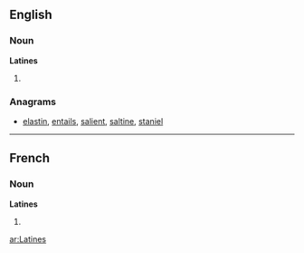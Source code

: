 {{also|latines}}
==English==

===Noun===
'''Latines'''

# {{plural of|[[Latine]]}}

===Anagrams===
* [[elastin#English|elastin]], [[entails#English|entails]], [[salient#English|salient]], [[saltine#English|saltine]], [[staniel#English|staniel]]

----

==French==

===Noun===
'''Latines''' {{f}}

# {{plural of|[[Latine]]|lang=fr}}

[[ar:Latines]]